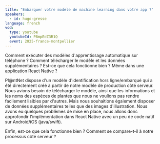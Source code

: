 ```yaml
---
title: "Embarquer votre modèle de machine learning dans votre app ?"
speakers:
  - id: hugo-gresse
language: french
vod:
  type: youtube
  youtubeId: P8mpEdZ3R1Q
  event: 2025-france-montpellier
---
```


Comment exécuter des modèles d'apprentissage automatique sur téléphone ? Comment télécharger le modèle et les données supplémentaires ? Est-ce que cela fonctionne bien ? Même dans une application React Native ?

Pl@ntNet dispose d'un modèle d'identification hors ligne/embarqué qui a été directement créé à partir de notre modèle de production côté serveur.
Nous avions besoin de télécharger le modèle, ainsi que les informations et les noms des espèces de plantes que nous ne voulions pas rendre facilement lisibles par d'autres. Mais nous souhaitions également disposer de données supplémentaires telles que des images d'illustration.
Nous avons eu quelques problèmes de mise en place, nous allons donc approfondir l'implémentation dans React Native avec un peu de code natif sur Android/iOS (java/swift).

Enfin, est-ce que cela fonctionne bien ? Comment se compare-t-il à notre processus côté serveur ?
